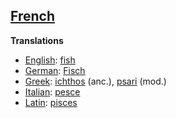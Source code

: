 ==[[French]]==

'''Translations'''

*[[English]]: [[fish]]
*[[German]]: [[Fisch]]
*[[Greek]]: [[ichthos]] (anc.), [[psari]] (mod.)
*[[Italian]]: [[pesce]]
*[[Latin]]: [[pisces]]